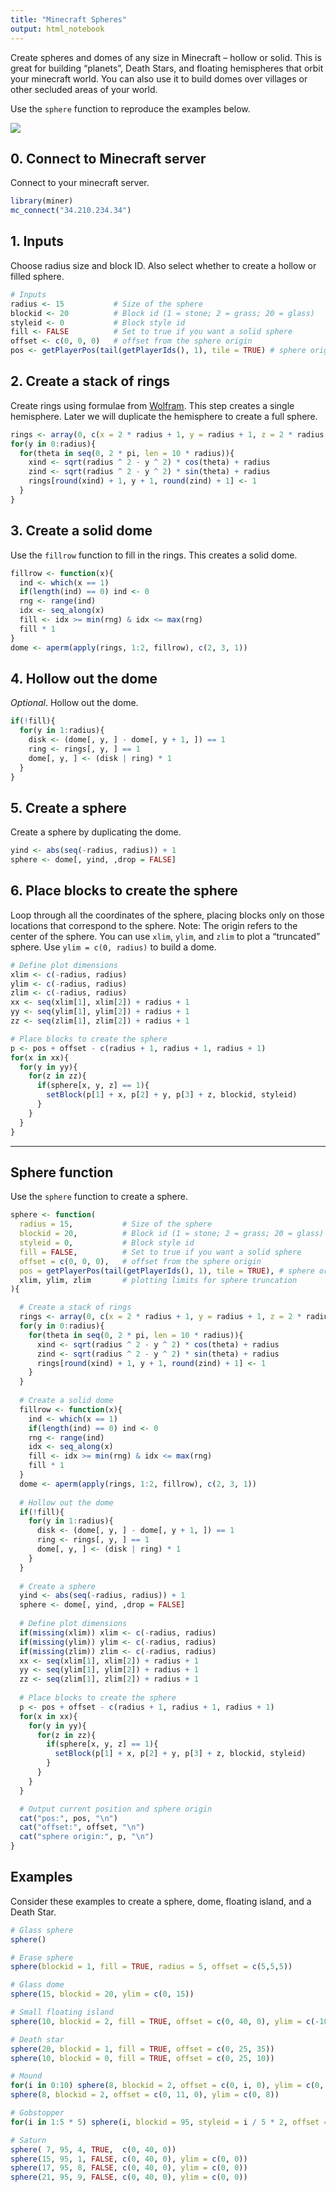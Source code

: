 ```yaml
---
title: "Minecraft Spheres"
output: html_notebook
---
```


Create spheres and domes of any size in Minecraft -- hollow or solid. This is great for building "planets", Death Stars, and floating hemispheres that orbit your minecraft world. You can also use it to build domes over villages or other secluded areas of your world.

Use the `sphere` function to reproduce the examples below.

![](figure/minecraft-spheres.png)

## 0. Connect to Minecraft server

Connect to your minecraft server.

```r
library(miner)
mc_connect("34.210.234.34")
```

## 1. Inputs

Choose radius size and block ID. Also select whether to create a hollow or filled sphere.

```r
# Inputs
radius <- 15           # Size of the sphere
blockid <- 20          # Block id (1 = stone; 2 = grass; 20 = glass)
styleid <- 0           # Block style id
fill <- FALSE          # Set to true if you want a solid sphere
offset <- c(0, 0, 0)   # offset from the sphere origin
pos <- getPlayerPos(tail(getPlayerIds(), 1), tile = TRUE) # sphere origin
```

## 2. Create a stack of rings

Create rings using formulae from [Wolfram](http://mathworld.wolfram.com/Sphere.html). This step creates a single hemisphere. Later we will duplicate the hemisphere to create a full sphere.

```r
rings <- array(0, c(x = 2 * radius + 1, y = radius + 1, z = 2 * radius + 1))
for(y in 0:radius){
  for(theta in seq(0, 2 * pi, len = 10 * radius)){
    xind <- sqrt(radius ^ 2 - y ^ 2) * cos(theta) + radius
    zind <- sqrt(radius ^ 2 - y ^ 2) * sin(theta) + radius
    rings[round(xind) + 1, y + 1, round(zind) + 1] <- 1
  }
}
```

## 3. Create a solid dome

Use the `fillrow` function to fill in the rings. This creates a solid dome.

```r
fillrow <- function(x){
  ind <- which(x == 1)
  if(length(ind) == 0) ind <- 0 
  rng <- range(ind)
  idx <- seq_along(x)
  fill <- idx >= min(rng) & idx <= max(rng)
  fill * 1
}
dome <- aperm(apply(rings, 1:2, fillrow), c(2, 3, 1))
```

## 4. Hollow out the dome

*Optional*. Hollow out the dome. 

```r
if(!fill){
  for(y in 1:radius){
    disk <- (dome[, y, ] - dome[, y + 1, ]) == 1
    ring <- rings[, y, ] == 1
    dome[, y, ] <- (disk | ring) * 1
  }
}
```

## 5. Create a sphere

Create a sphere by duplicating the dome.

```r
yind <- abs(seq(-radius, radius)) + 1
sphere <- dome[, yind, ,drop = FALSE]
```

## 6. Place blocks to create the sphere

Loop through all the coordinates of the sphere, placing blocks only on those locations that correspond to the sphere. Note: The origin refers to the center of the sphere. You can use `xlim`, `ylim`, and `zlim` to plot a "truncated" sphere. Use `ylim = c(0, radius)` to build a dome.

```r
# Define plot dimensions  
xlim <- c(-radius, radius)
ylim <- c(-radius, radius)
zlim <- c(-radius, radius)
xx <- seq(xlim[1], xlim[2]) + radius + 1
yy <- seq(ylim[1], ylim[2]) + radius + 1
zz <- seq(zlim[1], zlim[2]) + radius + 1

# Place blocks to create the sphere
p <- pos + offset - c(radius + 1, radius + 1, radius + 1)
for(x in xx){
  for(y in yy){
    for(z in zz){
      if(sphere[x, y, z] == 1){
        setBlock(p[1] + x, p[2] + y, p[3] + z, blockid, styleid)
      }
    }
  }
}
```

***

## Sphere function

Use the `sphere` function to create a sphere.

```r
sphere <- function(
  radius = 15,           # Size of the sphere
  blockid = 20,          # Block id (1 = stone; 2 = grass; 20 = glass)
  styleid = 0,           # Block style id
  fill = FALSE,          # Set to true if you want a solid sphere
  offset = c(0, 0, 0),   # offset from the sphere origin
  pos = getPlayerPos(tail(getPlayerIds(), 1), tile = TRUE), # sphere origin
  xlim, ylim, zlim       # plotting limits for sphere truncation
){

  # Create a stack of rings
  rings <- array(0, c(x = 2 * radius + 1, y = radius + 1, z = 2 * radius + 1))
  for(y in 0:radius){
    for(theta in seq(0, 2 * pi, len = 10 * radius)){
      xind <- sqrt(radius ^ 2 - y ^ 2) * cos(theta) + radius
      zind <- sqrt(radius ^ 2 - y ^ 2) * sin(theta) + radius
      rings[round(xind) + 1, y + 1, round(zind) + 1] <- 1
    }
  }
  
  # Create a solid dome
  fillrow <- function(x){
    ind <- which(x == 1)
    if(length(ind) == 0) ind <- 0 
    rng <- range(ind)
    idx <- seq_along(x)
    fill <- idx >= min(rng) & idx <= max(rng)
    fill * 1
  }
  dome <- aperm(apply(rings, 1:2, fillrow), c(2, 3, 1))
  
  # Hollow out the dome
  if(!fill){
    for(y in 1:radius){
      disk <- (dome[, y, ] - dome[, y + 1, ]) == 1
      ring <- rings[, y, ] == 1
      dome[, y, ] <- (disk | ring) * 1
    }
  }
  
  # Create a sphere
  yind <- abs(seq(-radius, radius)) + 1
  sphere <- dome[, yind, ,drop = FALSE]
  
  # Define plot dimensions  
  if(missing(xlim)) xlim <- c(-radius, radius)
  if(missing(ylim)) ylim <- c(-radius, radius)
  if(missing(zlim)) zlim <- c(-radius, radius)
  xx <- seq(xlim[1], xlim[2]) + radius + 1
  yy <- seq(ylim[1], ylim[2]) + radius + 1
  zz <- seq(zlim[1], zlim[2]) + radius + 1
  
  # Place blocks to create the sphere
  p <- pos + offset - c(radius + 1, radius + 1, radius + 1)
  for(x in xx){
    for(y in yy){
      for(z in zz){
        if(sphere[x, y, z] == 1){
          setBlock(p[1] + x, p[2] + y, p[3] + z, blockid, styleid)
        }
      }
    }
  }

  # Output current position and sphere origin
  cat("pos:", pos, "\n")
  cat("offset:", offset, "\n")
  cat("sphere origin:", p, "\n")
}
```

## Examples

Consider these examples to create a sphere, dome, floating island, and a Death Star.

```r
# Glass sphere
sphere()

# Erase sphere
sphere(blockid = 1, fill = TRUE, radius = 5, offset = c(5,5,5))

# Glass dome
sphere(15, blockid = 20, ylim = c(0, 15))

# Small floating island
sphere(10, blockid = 2, fill = TRUE, offset = c(0, 40, 0), ylim = c(-10, 0))

# Death star
sphere(20, blockid = 1, fill = TRUE, offset = c(0, 25, 35))
sphere(10, blockid = 0, fill = TRUE, offset = c(0, 25, 10))

# Mound
for(i in 0:10) sphere(8, blockid = 2, offset = c(0, i, 0), ylim = c(0, 0))
sphere(8, blockid = 2, offset = c(0, 11, 0), ylim = c(0, 8))

# Gobstopper
for(i in 1:5 * 5) sphere(i, blockid = 95, styleid = i / 5 * 2, offset = c(0, 40, 0))

# Saturn
sphere( 7, 95, 4, TRUE,  c(0, 40, 0))
sphere(15, 95, 1, FALSE, c(0, 40, 0), ylim = c(0, 0))
sphere(17, 95, 8, FALSE, c(0, 40, 0), ylim = c(0, 0))
sphere(21, 95, 9, FALSE, c(0, 40, 0), ylim = c(0, 0))
```


